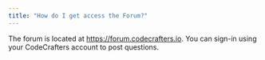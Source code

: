```yaml
---
title: "How do I get access the Forum?"
---
```


The forum is located at https://forum.codecrafters.io. You can sign-in using your CodeCrafters account to post questions.
